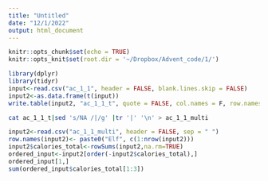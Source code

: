 ```yaml
---
title: "Untitled"
date: "12/1/2022"
output: html_document
---
```


```r
knitr::opts_chunk$set(echo = TRUE) 
knitr::opts_knit$set(root.dir = '~/Dropbox/Advent_code/1/')
```

```r
library(dplyr)
library(tidyr)
input<-read.csv("ac_1_1", header = FALSE, blank.lines.skip = FALSE)
input2<-as.data.frame(t(input))
write.table(input2, "ac_1_1_t", quote = FALSE, col.names = F, row.names = FALSE)
```

```bash
cat ac_1_1_t|sed 's/NA /|/g' |tr '|' '\n' > ac_1_1_multi
```

```r
input2<-read.csv("ac_1_1_multi", header = FALSE, sep = " ")
row.names(input2)<- paste0("Elf", c(1:nrow(input2)))
input2$calories_total<-rowSums(input2,na.rm=TRUE)
ordered_input<-input2[order(-input2$calories_total),] 
ordered_input[1,]
sum(ordered_input$calories_total[1:3])
```
